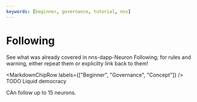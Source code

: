 ```yaml
---
keywords: [beginner, governance, tutorial, nns]
---
```



# Following

See what was already covered in nns-dapp-Neuron Following;
for rules and warning, either repeat them or explicilty link back to them!


<MarkdownChipRow labels={["Beginner", "Governance", "Concept"]} />
TODO
Liquid democracy


CAn follow up to 15 neurons.